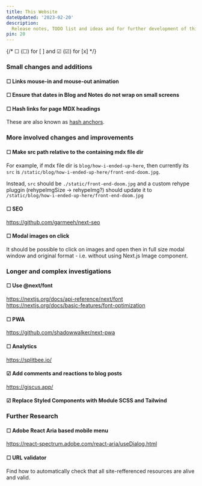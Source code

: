 ```yaml
---
title: This Website
dateUpdated: '2023-02-20'
description:
  Release notes, TODO list and ideas and for further development of this site.
pin: 20
---
```


{/* &#9744; (☐) for [ ] and &#9745; (☑) for [x] */}

### Small changes and additions

#### &#9744; Links mouse-in and mouse-out animation

#### &#9744; Ensure that dates in Blog and Notes do not wrap on small screens

#### &#9744; Hash links for page MDX headings

These are also known as [hash anchors](https://developer.mozilla.org/en-US/docs/Web/HTML/Element/a#linking_to_an_element_on_the_same_page).

<p />

### More involved changes and improvements

#### &#9744; Make src path relative to the containing mdx file dir

For example, if mdx file dir is `blog/how-i-ended-up-here`, then currently its
`src` is `/static/blog/how-i-ended-up-here/front-end-doom.jpg`.

Instead, `src` should be `./static/front-end-doom.jpg` and a custom rehype
pluggin (rehypeImgSize -> rehypeImg?) should update it to
`/static/blog/how-i-ended-up-here/front-end-doom.jpg`

#### &#9744; SEO

https://github.com/garmeeh/next-seo

#### &#9744; Modal images on click

It should be possible to click on images and open then in full size modal window
and original format - i.e. without using Next.js Image component.

### Longer and complex investigations

#### &#9744; Use @next/font

https://nextjs.org/docs/api-reference/next/font<br />
https://nextjs.org/docs/basic-features/font-optimization

#### &#9744; PWA

https://github.com/shadowwalker/next-pwa

#### &#9744; Analytics

https://splitbee.io/

#### &#9745; Add comments and reactions to blog posts

https://giscus.app/

#### &#9745; Replace Styled Components with Module SCSS and Tailwind

<p />

### Further Research

#### &#9744; Adobe React Aria based mobile menu

https://react-spectrum.adobe.com/react-aria/useDialog.html

#### &#9744; URL validator

Find how to automatically check that all site-refferenced resources are alive
and valid.
